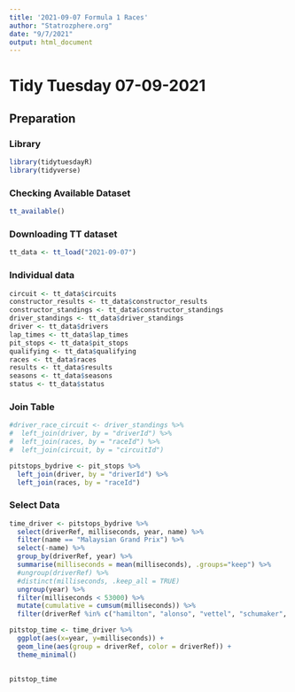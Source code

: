 ```yaml
---
title: '2021-09-07 Formula 1 Races'
author: "Statrozphere.org"
date: "9/7/2021"
output: html_document
---
```


# Tidy Tuesday 07-09-2021

## Preparation {.tabset}
### Library
```r
library(tidytuesdayR)
library(tidyverse)
```
### Checking Available Dataset
```r
tt_available()
```

### Downloading TT dataset
```r
tt_data <- tt_load("2021-09-07")
```
### Individual data
```r
circuit <- tt_data$circuits
constructor_results <- tt_data$constructor_results
constructor_standings <- tt_data$constructor_standings
driver_standings <- tt_data$driver_standings
driver <- tt_data$drivers
lap_times <- tt_data$lap_times
pit_stops <- tt_data$pit_stops
qualifying <- tt_data$qualifying
races <- tt_data$races
results <- tt_data$results
seasons <- tt_data$seasons
status <- tt_data$status
```

### Join Table
```r
#driver_race_circuit <- driver_standings %>%
#  left_join(driver, by = "driverId") %>%
#  left_join(races, by = "raceId") %>% 
#  left_join(circuit, by = "circuitId")
```

```r
pitstops_bydrive <- pit_stops %>%
  left_join(driver, by = "driverId") %>%
  left_join(races, by = "raceId")
```

### Select Data
```r
time_driver <- pitstops_bydrive %>% 
  select(driverRef, milliseconds, year, name) %>%
  filter(name == "Malaysian Grand Prix") %>%
  select(-name) %>%
  group_by(driverRef, year) %>%
  summarise(milliseconds = mean(milliseconds), .groups="keep") %>%
  #ungroup(driverRef) %>%
  #distinct(milliseconds, .keep_all = TRUE)
  ungroup(year) %>%
  filter(milliseconds < 53000) %>%
  mutate(cumulative = cumsum(milliseconds)) %>%
  filter(driverRef %in% c("hamilton", "alonso", "vettel", "schumaker", "bottas", "hulkenberg", "massa", "perez", "rosberg", "raikkonen"))

pitstop_time <- time_driver %>%
  ggplot(aes(x=year, y=milliseconds)) +
  geom_line(aes(group = driverRef, color = driverRef)) +
  theme_minimal()

  
pitstop_time
```





























